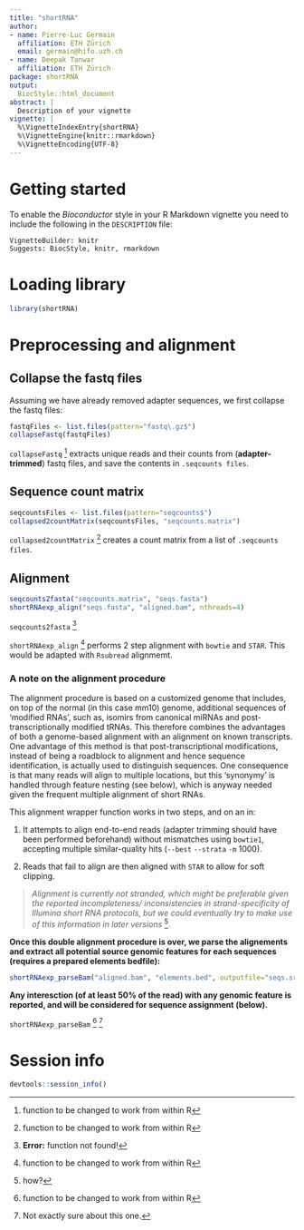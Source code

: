 ```yaml
---
title: "shortRNA"
author:
- name: Pierre-Luc Germain
  affiliation: ETH Zürich
  email: germain@hifo.uzh.ch
- name: Deepak Tanwar
  affiliation: ETH Zürich
package: shortRNA
output:
  BiocStyle::html_document
abstract: |
  Description of your vignette
vignette: |
  %\VignetteIndexEntry{shortRNA}
  %\VignetteEngine{knitr::rmarkdown}
  %\VignetteEncoding{UTF-8}
---
```


# Getting started

To enable the _Bioconductor_ style in your R Markdown vignette you need to include the following in the `DESCRIPTION` file:

    VignetteBuilder: knitr
    Suggests: BiocStyle, knitr, rmarkdown


# Loading library
```r
library(shortRNA)
```

# Preprocessing and alignment

## Collapse the fastq files
Assuming we have already removed adapter sequences, we first collapse the fastq files:
```r
fastqFiles <- list.files(pattern="fastq\.gz$")
collapseFastq(fastqFiles)
```

`collapseFastq` ^[function to be changed to work from within R] extracts unique reads and their counts from (**adapter-trimmed**) fastq files, and save the contents in `.seqcounts files`. 

## Sequence count matrix
```r
seqcountsFiles <- list.files(pattern="seqcounts$")
collapsed2countMatrix(seqcountsFiles, "seqcounts.matrix")
```

`collapsed2countMatrix` ^[function to be changed to work from within R] creates a count matrix from a list of `.seqcounts files`.


## Alignment
```r
seqcounts2fasta("seqcounts.matrix", "seqs.fasta")
shortRNAexp_align("seqs.fasta", "aligned.bam", nthreads=4)
```

`seqcounts2fasta` ^[**Error:** function not found!]

`shortRNAexp_align` ^[function to be changed to work from within R] performs 2 step alignment with `bowtie` and `STAR`. This would be adapted with `Rsubread` alignmemt.

### A note on the alignment procedure

The alignment procedure is based on a customized genome that includes, on top of the normal (in this case mm10) genome, additional sequences of 'modified RNAs', such as, isomirs from canonical miRNAs and post-transcriptionally modified tRNAs. This therefore combines the advantages of both a genome-based alignment with an alignment on known transcripts. One advantage of this method is that post-transcriptional modifications, instead of being a roadblock to alignment and hence sequence identification, is actually used to distinguish sequences. One consequence is that many reads will align to multiple locations, but this ‘synonymy’ is handled through feature nesting (see below), which is anyway needed given the frequent multiple alignment of short RNAs.

This alignment wrapper function works in two steps, and on an in:

1. It attempts to align end-to-end reads (adapter trimming should have been performed beforehand) without mismatches using `bowtie1`, accepting multiple similar-quality hits (`--best` `--strata` `-m` 1000).

2. Reads that fail to align are then aligned with `STAR` to allow for soft clipping. 

> _Alignment is currently not stranded, which might be preferable given the reported incompleteness/ inconsistencies in strand-specificity of Illumina short RNA protocols, but we could eventually try to make use of this information in later versions_ ^[how?].

**Once this double alignment procedure is over, we parse the alignements and extract all potential source genomic features for each sequences (requires a prepared elements bedfile):**

```r
shortRNAexp_parseBam("aligned.bam", "elements.bed", outputfile="seqs.srcs")
```

**Any interesction (of at least 50% of the read) with any genomic feature is reported, and will be considered for sequence assignment (below).**


`shortRNAexp_parseBam` ^[function to be changed to work from within R] ^[Not exactly sure about this one.]


# Session info {.unnumbered}

```r
devtools::session_info()
```